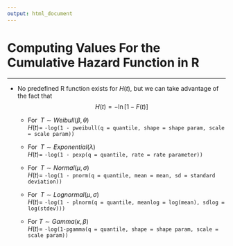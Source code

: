 ```yaml
---
output: html_document
---
```


# Computing Values For the Cumulative Hazard Function in R

<hr/>

- No predefined R function exists for $H(t)$, but we can take advantage of the fact that
$$H(t)=-\ln[1-F(t)]$$ 

    + For $\;T \sim Weibull(\beta,\theta)$<br>$H(t)=$ `-log(1 - pweibull(q = quantile, shape = shape param, scale = scale param))`

    + For $\;T \sim Exponential(\lambda)$<br>$H(t)=$ `-log(1 - pexp(q = quantile, rate = rate parameter))`

    + For $\;T \sim Normal(\mu,\sigma)$<br>$H(t)=$ `-log(1 - pnorm(q = quantile, mean = mean, sd = standard deviation))`

    + For $\;T \sim Lognormal(\mu,\sigma)$<br>$H(t)=$ `-log(1 - plnorm(q = quantile, meanlog = log(mean), sdlog = log(stdev)))`

    + For $T \sim Gamma(\kappa,\beta)$<br>$H(t)=$ `-log(1-pgamma(q = quantile, shape = shape param, scale = scale param))`
